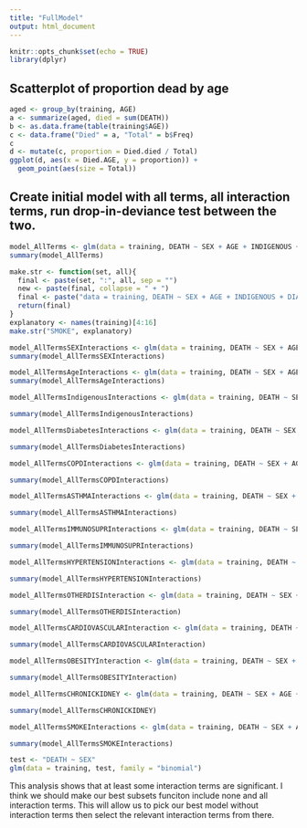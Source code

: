 ```yaml
---
title: "FullModel"
output: html_document
---
```


```r
knitr::opts_chunk$set(echo = TRUE)
library(dplyr)
```

## Scatterplot of proportion dead by age

```r

aged <- group_by(training, AGE)
a <- summarize(aged, died = sum(DEATH))
b <- as.data.frame(table(training$AGE))
c <- data.frame("Died" = a, "Total" = b$Freq)
c
d <- mutate(c, proportion = Died.died / Total)
ggplot(d, aes(x = Died.AGE, y = proportion)) + 
  geom_point(aes(size = Total)) 
```

## Create initial model with all terms, all interaction terms, run drop-in-deviance test between the two. 

```r
model_AllTerms <- glm(data = training, DEATH ~ SEX + AGE + INDIGENOUS + DIABETES + COPD + ASTHMA + IMMUNOSUPR + HYPERTENSION + OTHER_DIS + CARDIOVASCULAR + OBESITY + CHRONIC_KIDNEY + SMOKE, family = "binomial")
summary(model_AllTerms)

make.str <- function(set, all){
  final <- paste(set, ":", all, sep = "")
  new <- paste(final, collapse = " + ")
  final <- paste("data = training, DEATH ~ SEX + AGE + INDIGENOUS + DIABETES + COPD + ASTHMA + IMMUNOSUPR + HYPERTENSION + OTHER_DIS + CARDIOVASCULAR + OBESITY + CHRONIC_KIDNEY + SMOKE +", new, ", family =")
  return(final)
}
explanatory <- names(training)[4:16]
make.str("SMOKE", explanatory)

model_AllTermsSEXInteractions <- glm(data = training, DEATH ~ SEX + AGE + INDIGENOUS + DIABETES + COPD + ASTHMA + IMMUNOSUPR + HYPERTENSION + OTHER_DIS + CARDIOVASCULAR + OBESITY + CHRONIC_KIDNEY + SMOKE + SEX:AGE + SEX:INDIGENOUS + SEX:DIABETES + SEX:COPD + SEX:ASTHMA + SEX:IMMUNOSUPR + SEX:HYPERTENSION + SEX:OTHER_DIS + SEX:CARDIOVASCULAR + SEX:OBESITY + SEX:CHRONIC_KIDNEY + SEX:SMOKE , family = "binomial")
summary(model_AllTermsSEXInteractions)

model_AllTermsAgeInteractions <- glm(data = training, DEATH ~ SEX + AGE + INDIGENOUS + DIABETES + COPD + ASTHMA + IMMUNOSUPR + HYPERTENSION + OTHER_DIS + CARDIOVASCULAR + OBESITY + CHRONIC_KIDNEY + SMOKE + AGE:SEX + AGE:AGE + AGE:INDIGENOUS + AGE:DIABETES + AGE:COPD + AGE:ASTHMA + AGE:IMMUNOSUPR + AGE:HYPERTENSION + AGE:OTHER_DIS + AGE:CARDIOVASCULAR + AGE:OBESITY + AGE:CHRONIC_KIDNEY + AGE:SMOKE, family = "binomial")
summary(model_AllTermsAgeInteractions)

model_AllTermsIndigenousInteractions <- glm(data = training, DEATH ~ SEX + AGE + INDIGENOUS + DIABETES + COPD + ASTHMA + IMMUNOSUPR + HYPERTENSION + OTHER_DIS + CARDIOVASCULAR + OBESITY + CHRONIC_KIDNEY + SMOKE + INDIGENOUS:SEX + INDIGENOUS:AGE + INDIGENOUS:INDIGENOUS + INDIGENOUS:DIABETES + INDIGENOUS:COPD + INDIGENOUS:ASTHMA + INDIGENOUS:IMMUNOSUPR + INDIGENOUS:HYPERTENSION + INDIGENOUS:OTHER_DIS + INDIGENOUS:CARDIOVASCULAR + INDIGENOUS:OBESITY + INDIGENOUS:CHRONIC_KIDNEY + INDIGENOUS:SMOKE, family = "binomial")

summary(model_AllTermsIndigenousInteractions)

model_AllTermsDiabetesInteractions <- glm(data = training, DEATH ~ SEX + AGE + INDIGENOUS + DIABETES + COPD + ASTHMA + IMMUNOSUPR + HYPERTENSION + OTHER_DIS + CARDIOVASCULAR + OBESITY + CHRONIC_KIDNEY + SMOKE + DIABETES:SEX + DIABETES:AGE + DIABETES:INDIGENOUS + DIABETES:DIABETES + DIABETES:COPD + DIABETES:ASTHMA + DIABETES:IMMUNOSUPR + DIABETES:HYPERTENSION + DIABETES:OTHER_DIS + DIABETES:CARDIOVASCULAR + DIABETES:OBESITY + DIABETES:CHRONIC_KIDNEY + DIABETES:SMOKE, family = "binomial")

summary(model_AllTermsDiabetesInteractions)

model_AllTermsCOPDInteractions <- glm(data = training, DEATH ~ SEX + AGE + INDIGENOUS + DIABETES + COPD + ASTHMA + IMMUNOSUPR + HYPERTENSION + OTHER_DIS + CARDIOVASCULAR + OBESITY + CHRONIC_KIDNEY + SMOKE + COPD:SEX + COPD:AGE + COPD:INDIGENOUS + COPD:DIABETES + COPD:COPD + COPD:ASTHMA + COPD:IMMUNOSUPR + COPD:HYPERTENSION + COPD:OTHER_DIS + COPD:CARDIOVASCULAR + COPD:OBESITY + COPD:CHRONIC_KIDNEY + COPD:SMOKE, family = "binomial")

summary(model_AllTermsCOPDInteractions)

model_AllTermsASTHMAInteractions <- glm(data = training, DEATH ~ SEX + AGE + INDIGENOUS + DIABETES + COPD + ASTHMA + IMMUNOSUPR + HYPERTENSION + OTHER_DIS + CARDIOVASCULAR + OBESITY + CHRONIC_KIDNEY + SMOKE + ASTHMA:SEX + ASTHMA:AGE + ASTHMA:INDIGENOUS + ASTHMA:DIABETES + ASTHMA:COPD + ASTHMA:ASTHMA + ASTHMA:IMMUNOSUPR + ASTHMA:HYPERTENSION + ASTHMA:OTHER_DIS + ASTHMA:CARDIOVASCULAR + ASTHMA:OBESITY + ASTHMA:CHRONIC_KIDNEY + ASTHMA:SMOKE , family = "binomial")

summary(model_AllTermsASTHMAInteractions)

model_AllTermsIMMUNOSUPRInteractions <- glm(data = training, DEATH ~ SEX + AGE + INDIGENOUS + DIABETES + COPD + ASTHMA + IMMUNOSUPR + HYPERTENSION + OTHER_DIS + CARDIOVASCULAR + OBESITY + CHRONIC_KIDNEY + SMOKE + IMMUNOSUPR:SEX + IMMUNOSUPR:AGE + IMMUNOSUPR:INDIGENOUS + IMMUNOSUPR:DIABETES + IMMUNOSUPR:COPD + IMMUNOSUPR:ASTHMA + IMMUNOSUPR:IMMUNOSUPR + IMMUNOSUPR:HYPERTENSION + IMMUNOSUPR:OTHER_DIS + IMMUNOSUPR:CARDIOVASCULAR + IMMUNOSUPR:OBESITY + IMMUNOSUPR:CHRONIC_KIDNEY + IMMUNOSUPR:SMOKE , family = "binomial")

summary(model_AllTermsIMMUNOSUPRInteractions)

model_AllTermsHYPERTENSIONInteractions <- glm(data = training, DEATH ~ SEX + AGE + INDIGENOUS + DIABETES + COPD + ASTHMA + IMMUNOSUPR + HYPERTENSION + OTHER_DIS + CARDIOVASCULAR + OBESITY + CHRONIC_KIDNEY + SMOKE + HYPERTENSION:SEX + HYPERTENSION:AGE + HYPERTENSION:INDIGENOUS + HYPERTENSION:DIABETES + HYPERTENSION:COPD + HYPERTENSION:ASTHMA + HYPERTENSION:IMMUNOSUPR + HYPERTENSION:HYPERTENSION + HYPERTENSION:OTHER_DIS + HYPERTENSION:CARDIOVASCULAR + HYPERTENSION:OBESITY + HYPERTENSION:CHRONIC_KIDNEY + HYPERTENSION:SMOKE , family = "binomial")

summary(model_AllTermsHYPERTENSIONInteractions)

model_AllTermsOTHERDISInteraction <- glm(data = training, DEATH ~ SEX + AGE + INDIGENOUS + DIABETES + COPD + ASTHMA + IMMUNOSUPR + HYPERTENSION + OTHER_DIS + CARDIOVASCULAR + OBESITY + CHRONIC_KIDNEY + SMOKE + OTHER_DIS:SEX + OTHER_DIS:AGE + OTHER_DIS:INDIGENOUS + OTHER_DIS:DIABETES + OTHER_DIS:COPD + OTHER_DIS:ASTHMA + OTHER_DIS:IMMUNOSUPR + OTHER_DIS:HYPERTENSION + OTHER_DIS:OTHER_DIS + OTHER_DIS:CARDIOVASCULAR + OTHER_DIS:OBESITY + OTHER_DIS:CHRONIC_KIDNEY + OTHER_DIS:SMOKE , family = "binomial")

summary(model_AllTermsOTHERDISInteraction)

model_AllTermsCARDIOVASCULARInteraction <- glm(data = training, DEATH ~ SEX + AGE + INDIGENOUS + DIABETES + COPD + ASTHMA + IMMUNOSUPR + HYPERTENSION + OTHER_DIS + CARDIOVASCULAR + OBESITY + CHRONIC_KIDNEY + SMOKE + CARDIOVASCULAR:SEX + CARDIOVASCULAR:AGE + CARDIOVASCULAR:INDIGENOUS + CARDIOVASCULAR:DIABETES + CARDIOVASCULAR:COPD + CARDIOVASCULAR:ASTHMA + CARDIOVASCULAR:IMMUNOSUPR + CARDIOVASCULAR:HYPERTENSION + CARDIOVASCULAR:OTHER_DIS + CARDIOVASCULAR:CARDIOVASCULAR + CARDIOVASCULAR:OBESITY + CARDIOVASCULAR:CHRONIC_KIDNEY + CARDIOVASCULAR:SMOKE , family = "binomial")

summary(model_AllTermsCARDIOVASCULARInteraction)

model_AllTermsOBESITYInteraction <- glm(data = training, DEATH ~ SEX + AGE + INDIGENOUS + DIABETES + COPD + ASTHMA + IMMUNOSUPR + HYPERTENSION + OTHER_DIS + CARDIOVASCULAR + OBESITY + CHRONIC_KIDNEY + SMOKE + OBESITY:SEX + OBESITY:AGE + OBESITY:INDIGENOUS + OBESITY:DIABETES + OBESITY:COPD + OBESITY:ASTHMA + OBESITY:IMMUNOSUPR + OBESITY:HYPERTENSION + OBESITY:OTHER_DIS + OBESITY:CARDIOVASCULAR + OBESITY:OBESITY + OBESITY:CHRONIC_KIDNEY + OBESITY:SMOKE , family = "binomial")

summary(model_AllTermsOBESITYInteraction)

model_AllTermsCHRONICKIDNEY <- glm(data = training, DEATH ~ SEX + AGE + INDIGENOUS + DIABETES + COPD + ASTHMA + IMMUNOSUPR + HYPERTENSION + OTHER_DIS + CARDIOVASCULAR + OBESITY + CHRONIC_KIDNEY + SMOKE + CHRONIC_KIDNEY:SEX + CHRONIC_KIDNEY:AGE + CHRONIC_KIDNEY:INDIGENOUS + CHRONIC_KIDNEY:DIABETES + CHRONIC_KIDNEY:COPD + CHRONIC_KIDNEY:ASTHMA + CHRONIC_KIDNEY:IMMUNOSUPR + CHRONIC_KIDNEY:HYPERTENSION + CHRONIC_KIDNEY:OTHER_DIS + CHRONIC_KIDNEY:CARDIOVASCULAR + CHRONIC_KIDNEY:OBESITY + CHRONIC_KIDNEY:CHRONIC_KIDNEY + CHRONIC_KIDNEY:SMOKE , family = "binomial")

summary(model_AllTermsCHRONICKIDNEY)

model_AllTermsSMOKEInteractions <- glm(data = training, DEATH ~ SEX + AGE + INDIGENOUS + DIABETES + COPD + ASTHMA + IMMUNOSUPR + HYPERTENSION + OTHER_DIS + CARDIOVASCULAR + OBESITY + CHRONIC_KIDNEY + SMOKE + SMOKE:SEX + SMOKE:AGE + SMOKE:INDIGENOUS + SMOKE:DIABETES + SMOKE:COPD + SMOKE:ASTHMA + SMOKE:IMMUNOSUPR + SMOKE:HYPERTENSION + SMOKE:OTHER_DIS + SMOKE:CARDIOVASCULAR + SMOKE:OBESITY + SMOKE:CHRONIC_KIDNEY + SMOKE:SMOKE , family = "binomial")

summary(model_AllTermsSMOKEInteractions)

test <- "DEATH ~ SEX"
glm(data = training, test, family = "binomial")
```
This analysis shows that at least some interaction terms are significant. I think we should make our best subsets funciton include none and all interaction terms. This will allow us to pick our best model without interaction terms then select the relevant interaction terms from there. 
